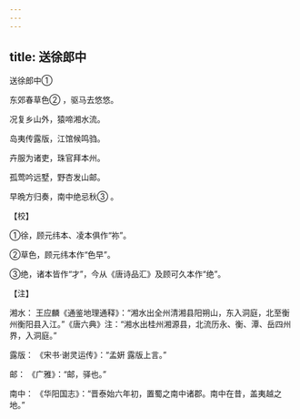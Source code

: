 ```yaml
---
---
---
```

title: 送徐郎中
---



送徐郎中①


东郊春草色② ，驱马去悠悠。

况复乡山外，猿啼湘水流。

岛夷传露版，江馆候鸣驺。

卉服为诸吏，珠官拜本州。

孤莺吟远墅，野杏发山邮。

早晩方归奏，南中绝忌秋③ 。

【校】

①徐，顾元纬本、凌本俱作“祢”。

②草色，顾元纬本作“色早”。

③绝，诸本皆作“才”，今从《唐诗品汇》及顾可久本作“绝”。

【注】

湘水： 王应麟《通鉴地理通释》：“湘水出全州清湘县阳朔山，东入洞庭，北至衡州衡阳县入江。”《唐六典》注：“湘水出桂州湘源县，北流历永、衡、潭、岳四州界，入洞庭。”

露版： 《宋书·谢灵运传》：“孟姸 露版上言。”

邮： 《广雅》：“邮，驿也。”

南中： 《华阳国志》：“晋泰始六年初，置蜀之南中诸郡。南中在昔，盖夷越之地。”